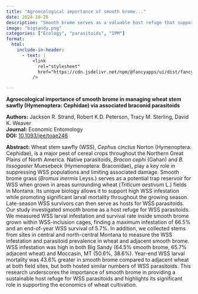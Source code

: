 ```yaml
---
title: "Agroecological importance of smooth brome..."
date: 2024-10-28
description: "Smooth brome serves as a valuable host refuge that supports wheat stem sawfly parasitoids by sustaining high larval mortality and comparable parasitism rates to wheat, enhancing biocontrol potential in Montana cereal systems."
image: "bigsandy.png"
categories: ["Ecology", "parasitoids", "IPM"]
format:
  html:
    include-in-header:
      - text: |
          <link
            rel="stylesheet"
            href="https://cdn.jsdelivr.net/npm/@fancyapps/ui/dist/fancybox.css"
          />

---
```


**Agroecological importance of smooth brome in managing wheat stem sawfly (Hymenoptera: Cephidae) via associated braconid parasitoids**
   
**Authors:** Jackson R. Strand, Robert K.D. Peterson, Tracy M. Sterling, David K. Weaver  
**Journal:** Economic Entomology  
**DOI:** <a href="https://doi.org/10.1093/jee/toae246" target="_blank">10.1093/jee/toae246</a>

**Abstract:** Wheat stem sawfly (WSS), *Cephus cinctus* Norton (Hymenoptera: Cephidae), is a major pest of cereal crops throughout the Northern Great Plains of North America. Native parasitoids, *Bracon cephi* (Gahan) and *B. lissogaster* Muesebeck (Hymenoptera: Braconidae), play a key role in suppressing WSS populations and limiting associated damage. Smooth brome grass (*Bromus inermis* Leyss.) serves as a potential trap reservoir for WSS when grown in areas surrounding wheat (*Triticum aestivum* L.) fields in Montana. Its unique biology allows it to support high WSS infestation while promoting significant larval mortality throughout the growing season. Late-season WSS survivors can then serve as hosts for WSS parasitoids. Our study investigated smooth brome as a host refuge for WSS parasitoids. We measured WSS larval infestation and survival rate inside smooth brome grown within WSS-inclusion cages, finding a maximum infestation of 66.5% and an end-of-year WSS survival of 5.7%. In addition, we collected stems from sites in central and north-central Montana to measure the WSS infestation and parasitoid prevalence in wheat and adjacent smooth brome. WSS infestation was high in both Big Sandy (64.5% smooth brome, 65.7% adjacent wheat) and Moccasin, MT (50.6%, 38.6%). Year-end WSS larval mortality was 43.6% greater in smooth brome compared to adjacent wheat at both field sites, but both hosted similar numbers of WSS parasitoids. This research underscores the importance of smooth brome in providing a sustainable host refuge for WSS parasitoids and highlights its significant role in supporting the economics of wheat cultivation.